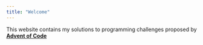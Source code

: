 ```yaml
---
title: "Welcome"
---
```


This website contains my solutions to programming challenges proposed by
[**Advent of Code**](https://adventofcode.com)
